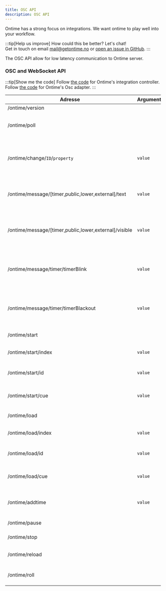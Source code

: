 ```yaml
---
title: OSC API
description: OSC API
---
```


Ontime has a strong focus on integrations. We want ontime to play well into your workflow.

:::tip[Help us improve]
How could this be better? Let's chat!\
Get in touch on email [mail@getontime.no](mailto:mail@getontime.no) or [open an issue in GitHub](https://github.com/cpvalente/ontime/issues).
:::

The OSC API allow for low latency communication to Ontime server.

### OSC and WebSocket API

:::tip[Show me the code]
Follow [the code](https://github.com/cpvalente/ontime/blob/master/apps/server/src/controllers/integrationController.ts) for Ontime's integration controller.
Follow [the code](https://github.com/cpvalente/ontime/blob/master/apps/server/src/adapter/OscAdapter.ts) for Ontime's Osc adapter.
:::

| Adresse                                               | Arguments | Description                                                 | Return                            |
| ----------------------------------------------------- | --------- | ----------------------------------------------------------- | --------------------------------- |
| /ontime/version                                       |           |                                                             | v3.xx.xx                          |
| /ontime/poll                                          |           | Returns the entire runtime state                            | [runtime data](/api/runtime-data) |
| /ontime/change/`ID`/`property`                        | `value`   | Changes the `property` of the event with `ID` to be `value` | updated event                     |
| /ontime/message/[timer,public,lower,external]/text    | `value`   | Sets the text of the message controller to `value`          | updated message controller        |
| /ontime/message/[timer,public,lower,external]/visible | `value`   | Sets the visibility of the message controller to `value`    | updated message controller        |
| /ontime/message/timer/timerBlink                      | `value`   | Sets the blinking of the message controller to `value`      | updated message controller        |
| /ontime/message/timer/timerBlackout                   | `value`   | Sets the blackout of the message controller to `value`      | updated message controller        |
| /ontime/start                                         |           | Starts the first event                                      |
| /ontime/start/index                                   | `value`   | Starts the event at index `value`                           |
| /ontime/start/id                                      | `value`   | Starts the event with id `value`                            |
| /ontime/start/cue                                     | `value`   | Starts the event with cue name `value`                      |
| /ontime/load                                          |           | Starts the first event                                      |
| /ontime/load/index                                    | `value`   | Loades the event at index `value`                           |
| /ontime/load/id                                       | `value`   | Loades the event with id `value`                            |
| /ontime/load/cue                                      | `value`   | Loades the event with cue name `value`                      |
| /ontime/addtime                                       | `value`   | Adds `value` seconds to the running event                   |
| /ontime/pause                                         |           | Pauses the playback                                         |
| /ontime/stop                                          |           | Stops the playback                                          |
| /ontime/reload                                        |           | Reloads selected event                                      |
| /ontime/roll                                          |           | Sets playback mode to roll                                  |
